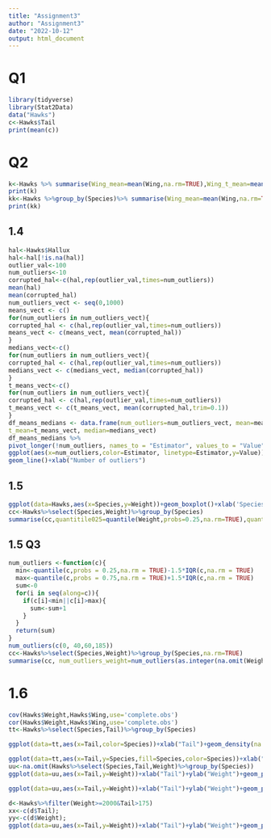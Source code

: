 ```yaml
---
title: "Assignment3"
author: "Assignment3"
date: "2022-10-12"
output: html_document
---
```

# Q1
```r
library(tidyverse)
library(Stat2Data)
data("Hawks")
c<-Hawks$Tail
print(mean(c))
```
# Q2
```r
k<-Hawks %>% summarise(Wing_mean=mean(Wing,na.rm=TRUE),Wing_t_mean=mean(Wing,na.rm=TRUE,trim=0.5),Wing_med=median(Wing,na.rm=TRUE))
print(k)
kk<-Hawks %>%group_by(Species)%>% summarise(Wing_mean=mean(Wing,na.rm=TRUE),Wing_t_mean=mean(Wing,na.rm=TRUE,trim=0.5),Wing_med=median(Wing,na.rm=TRUE))
print(kk)
```
## 1.4
```r
hal<-Hawks$Hallux
hal<-hal[!is.na(hal)]
outlier_val<-100
num_outliers<-10
corrupted_hal<-c(hal,rep(outlier_val,times=num_outliers))
mean(hal)
mean(corrupted_hal)
num_outliers_vect <- seq(0,1000)
means_vect <- c()
for(num_outliers in num_outliers_vect){
corrupted_hal <- c(hal,rep(outlier_val,times=num_outliers))
means_vect <- c(means_vect, mean(corrupted_hal))
}
medians_vect<-c()
for(num_outliers in num_outliers_vect){
corrupted_hal <- c(hal,rep(outlier_val,times=num_outliers))
medians_vect <- c(medians_vect, median(corrupted_hal))
}
t_means_vect<-c()
for(num_outliers in num_outliers_vect){
corrupted_hal <- c(hal,rep(outlier_val,times=num_outliers))
t_means_vect <- c(t_means_vect, mean(corrupted_hal,trim=0.1))
}
df_means_medians <- data.frame(num_outliers=num_outliers_vect, mean=means_vect,
t_mean=t_means_vect, median=medians_vect)
df_means_medians %>%
pivot_longer(!num_outliers, names_to = "Estimator", values_to = "Value") %>%
ggplot(aes(x=num_outliers,color=Estimator, linetype=Estimator,y=Value)) +
geom_line()+xlab("Number of outliers")
```
## 1.5
```r
ggplot(data=Hawks,aes(x=Species,y=Weight))+geom_boxplot()+xlab('Species')+ylab('Weight')
cc<-Hawks%>%select(Species,Weight)%>%group_by(Species)
summarise(cc,quantitile025=quantile(Weight,probs=0.25,na.rm=TRUE),quantitle050=quantile(Weight,probs=0.50,na.rm=TRUE),quantitle075=quantile(Weight,probs=0.75,na.rm=TRUE))
```
## 1.5 Q3
```r
num_outliers <-function(c){
  min<-quantile(c,probs = 0.25,na.rm = TRUE)-1.5*IQR(c,na.rm = TRUE)
  max<-quantile(c,probs = 0.75,na.rm = TRUE)+1.5*IQR(c,na.rm = TRUE)
  sum<-0
  for(i in seq(along=c)){
    if(c[i]<min||c[i]>max){
      sum<-sum+1
    }
  }
  return(sum)
}
num_outliers(c(0, 40,60,185))
cc<-Hawks%>%select(Species,Weight)%>%group_by(Species,na.rm=TRUE)
summarise(cc, num_outliers_weight=num_outliers(as.integer(na.omit(Weight))))
```
# 1.6
```r
cov(Hawks$Weight,Hawks$Wing,use='complete.obs')
cor(Hawks$Weight,Hawks$Wing,use='complete.obs')
tt<-Hawks%>%select(Species,Tail)%>%group_by(Species)

ggplot(data=tt,aes(x=Tail,color=Species))+xlab("Tail")+geom_density(na.rm = FALSE)+ylab("density")

ggplot(data=tt,aes(x=Tail,y=Species,fill=Species,color=Species))+xlab("Tail")+geom_violin()
uu<-na.omit(Hawks%>%select(Species,Tail,Weight)%>%group_by(Species))
ggplot(data=uu,aes(x=Tail,y=Weight))+xlab("Tail")+ylab("Weight")+geom_point(aes(color=Species,shape=Species))

ggplot(data=uu,aes(x=Tail,y=Weight))+xlab("Tail")+ylab("Weight")+geom_point(aes(color=Species))+geom_smooth()+facet_wrap(~Species)

d<-Hawks%>%filter(Weight>=2000&Tail>175)
xx<-c(d$Tail);
yy<-c(d$Weight);
ggplot(data=uu,aes(x=Tail,y=Weight))+xlab("Tail")+ylab("Weight")+geom_point(aes(color=Species,shape=Species))+geom_curve(x=200,xend=xx[1],y=1800,yend=yy[1],arrow=arrow(length = unit(0.5,'cm')),curvature = 0.1)+geom_text(x=225,y=2050,label="see this is outstanding")

```
